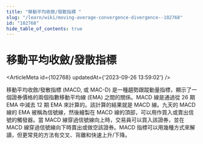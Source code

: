 ```yaml
---
title: "移動平均收斂/發散指標 "
slug: "/learn/wiki/moving-average-convergence-divergence--102768"
id: "102768"
hide_table_of_contents: true
---
```



# 移動平均收斂/發散指標 

<ArticleMeta id={102768} updatedAt={'2023-09-26 13:59:02'} />
<div className='border-solid border-b border-t-0 my-4 border-[var(--ifm-color-gray-300)]' />

移動平均收斂/發散指標 (MACD, 或 MAC-D) 是一種趨勢跟蹤動量指標，顯示了一個證券價格的兩個指數移動平均線 (EMA) 之間的關係。MACD 線是通過從 26 期 EMA 中減去 12 期 EMA 來計算的。該計算的結果就是 MACD 線。九天的 MACD 線的 EMA 被稱為信號線，然後繪製在 MACD 線的頂部，可以用作買入或賣出信號的觸發器。當 MACD 線穿過信號線向上時，交易員可以買入該證券，並在 MACD 線穿過信號線向下時賣出或做空該證券。MACD 指標可以用幾種方式來解讀，但更常見的方法有交叉、背離和快速上升/下降。
